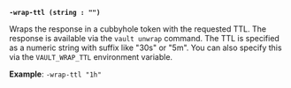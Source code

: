 <a id="token-flag-wrap-ttl" />

**`-wrap-ttl (string : "")`**

Wraps the response in a cubbyhole token with the requested TTL. The response is 
available via the `vault unwrap` command. The TTL is specified as a numeric 
string with suffix like "30s" or "5m". You can also specify this via the 
`VAULT_WRAP_TTL` environment variable.

**Example**: `-wrap-ttl "1h"`
